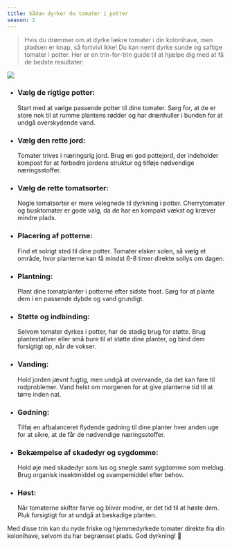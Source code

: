 ```yaml
---
title: Sådan dyrker du tomater i potter
season: 2
---
```


> Hvis du drømmer om at dyrke lækre tomater i din kolonihave, men pladsen er knap, så fortvivl ikke! Du kan nemt dyrke sunde og saftige tomater i potter. Her er en trin-for-trin guide til at hjælpe dig med at få de bedste resultater:

<img src="/images/illustrations/illustration-tomatopot.svg" className="illustration illustration-s" />

- ### Vælg de rigtige potter:

  Start med at vælge passende potter til dine tomater. Sørg for, at de er store nok til at rumme plantens rødder og har drænhuller i bunden for at undgå overskydende vand.

- ### Vælg den rette jord:

  Tomater trives i næringsrig jord. Brug en god pottejord, der indeholder kompost for at forbedre jordens struktur og tilføje nødvendige næringsstoffer.

- ### Vælg de rette tomatsorter:

  Nogle tomatsorter er mere velegnede til dyrkning i potter. Cherrytomater og busktomater er gode valg, da de har en kompakt vækst og kræver mindre plads.

- ### Placering af potterne:

  Find et solrigt sted til dine potter. Tomater elsker solen, så vælg et område, hvor planterne kan få mindst 6-8 timer direkte sollys om dagen.

- ### Plantning:

  Plant dine tomatplanter i potterne efter sidste frost. Sørg for at plante dem i en passende dybde og vand grundigt.

- ### Støtte og indbinding:

  Selvom tomater dyrkes i potter, har de stadig brug for støtte. Brug plantestativer eller små bure til at støtte dine planter, og bind dem forsigtigt op, når de vokser.

- ### Vanding:

  Hold jorden jævnt fugtig, men undgå at overvande, da det kan føre til rodproblemer. Vand helst om morgenen for at give planterne tid til at tørre inden nat.

- ### Gødning:

  Tilføj en afbalanceret flydende gødning til dine planter hver anden uge for at sikre, at de får de nødvendige næringsstoffer.

- ### Bekæmpelse af skadedyr og sygdomme:

  Hold øje med skadedyr som lus og snegle samt sygdomme som meldug. Brug organisk insektmiddel og svampemiddel efter behov.

- ### Høst:
  Når tomaterne skifter farve og bliver modne, er det tid til at høste dem. Pluk forsigtigt for at undgå at beskadige planten.

Med disse trin kan du nyde friske og hjemmedyrkede tomater direkte fra din kolonihave, selvom du har begrænset plads. God dyrkning! 🍅
